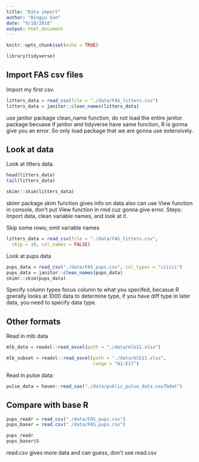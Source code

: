 ```yaml
---
title: "Data import"
author: "Bingyu Sun"
date: "9/18/2018"
output: html_document
---
```


```r
knitr::opts_chunk$set(echo = TRUE)

library(tidyverse)
```

## Import FAS csv files

Import my first csv.

```r
litters_data = read_csv(file = "./data/FAS_litters.csv")
litters_data = janitor::clean_names(litters_data)
```
use janitor package clean_name function, do not load the entire janitor package becuase if janitor and tidyverse have same function, R is gonna give you an error. So only load package that we are gonna use extensively.


## Look at data

Look at litters data.

```r
head(litters_data)
tail(litters_data)

skimr::skim(litters_data)
```
skimr package skim function gives info on data
also can use View function in console, don't put View function in rmd cuz gonna give error.
Steps: Import data, clean variable names, and look at it.


Skip some rows; omit variable names

```r
litters_data = read_csv(file = "./data/FAS_litters.csv",
  skip = 10, col_names = FALSE)
```


Look at pups data

```r
pups_data = read_csv("./data/FAS_pups.csv", col_types = "ciiiii")
pups_data = janitor::clean_names(pups_data)
skimr::skim(pups_data)
```
Specify column types focus column to what you specifed, becasue R gnerally looks at 1000 data to determine type, if you have diff type in later data, you need to specify data type. 

## Other formats

Read in mlb data

```r
mlb_data = readxl::read_excel(path = "./data/mlb11.xlsx")

mlb_subset = readxl::read_excel(path = "./data/mlb11.xlsx", 
                                range = "A1:E17")
```

Read in pulse data:

```r
pulse_data = haven::read_sas("./data/public_pulse_data.sas7bdat")
```


## Compare with base R

```r
pups_readr = read_csv("./data/FAS_pups.csv")
pups_baser = read.csv("./data/FAS_pups.csv")

pups_readr
pups_baser$S
```
read.csv gives more data and can guess, don't use read.csv

